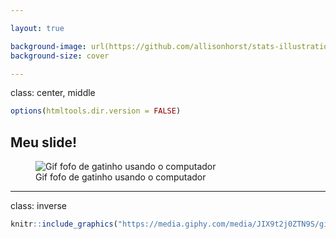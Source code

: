 ```yaml
---

layout: true

background-image: url(https://github.com/allisonhorst/stats-illustrations/blob/master/rstats-artwork/cracked_setwd.png?raw=true)
background-size: cover

---
```

class: center, middle





```r
options(htmltools.dir.version = FALSE)
```

## Meu slide!

![Gif fofo de gatinho usando o computador](https://media.giphy.com/media/JIX9t2j0ZTN9S/giphy.gif)


---
class: inverse

```r
knitr::include_graphics("https://media.giphy.com/media/JIX9t2j0ZTN9S/giphy.gif")
```



